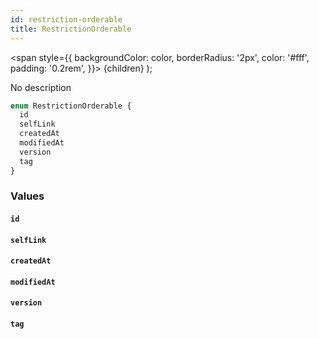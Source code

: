 ```yaml
---
id: restriction-orderable
title: RestrictionOrderable
---
```


<span
style={{
      backgroundColor: color,
      borderRadius: '2px',
      color: '#fff',
      padding: '0.2rem',
    }}>
{children}
</span>
);

No description

```graphql
enum RestrictionOrderable {
  id
  selfLink
  createdAt
  modifiedAt
  version
  tag
}
```

### Values

#### `id`

#### `selfLink`

#### `createdAt`

#### `modifiedAt`

#### `version`

#### `tag`
